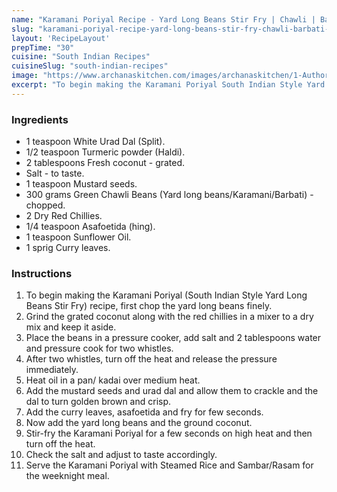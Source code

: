 ---
name: "Karamani Poriyal Recipe - Yard Long Beans Stir Fry | Chawli | Barbati sabzi"
slug: "karamani-poriyal-recipe-yard-long-beans-stir-fry-chawli-barbati-sabzi"
layout: 'RecipeLayout'
prepTime: "30"
cuisine: "South Indian Recipes"
cuisineSlug: "south-indian-recipes"
image: "https://www.archanaskitchen.com/images/archanaskitchen/1-Author/Nithya_Anantham/Karamani_Poriyal_South_Indian_Style_Yard_Long_Beans_Stir_Fry.jpg"
excerpt: "To begin making the Karamani Poriyal South Indian Style Yard Long Beans Stir Fry recipe, first chop the yard long beans finely"
---

### Ingredients

- 1 teaspoon White Urad Dal (Split).
- 1/2 teaspoon Turmeric powder (Haldi).
- 2 tablespoons Fresh coconut - grated.
- Salt - to taste.
- 1 teaspoon Mustard seeds.
- 300 grams Green Chawli Beans (Yard long beans/Karamani/Barbati) - chopped.
- 2 Dry Red Chillies.
- 1/4 teaspoon Asafoetida (hing).
- 1 teaspoon Sunflower Oil.
- 1 sprig Curry leaves.

### Instructions

1. To begin making the Karamani Poriyal (South Indian Style Yard Long Beans Stir Fry) recipe, first chop the yard long beans finely.
1. Grind the grated coconut along with the red chillies in a mixer to a dry mix and keep it aside.
1. Place the beans in a pressure cooker, add salt and 2 tablespoons water and pressure cook for two whistles.
1. After two whistles, turn off the heat and release the pressure immediately.
1. Heat oil in a pan/ kadai over medium heat.
1. Add the mustard seeds and urad dal and allow them to crackle and the dal to turn golden brown and crisp.
1. Add the curry leaves, asafoetida and fry for few seconds.
1. Now add the yard long beans and the ground coconut.
1. Stir-fry the Karamani Poriyal for a few seconds on high heat and then turn off the heat.
1. Check the salt and adjust to taste accordingly.
1. Serve the Karamani Poriyal with Steamed Rice and Sambar/Rasam for the weeknight meal.
